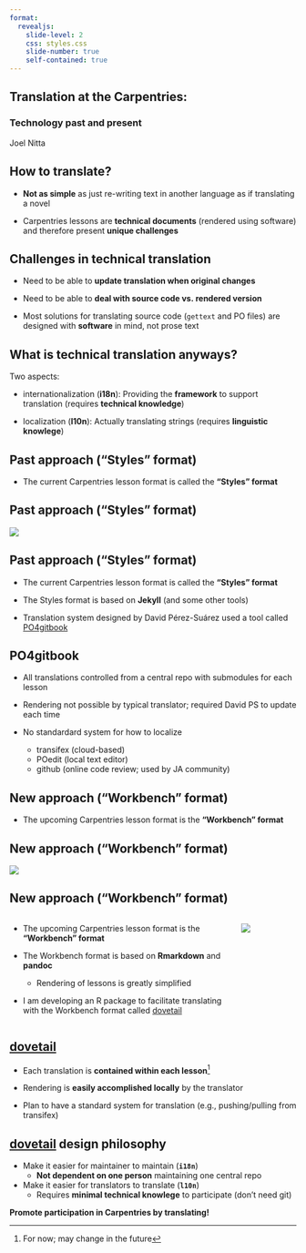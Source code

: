 ```yaml
---
format:
  revealjs:
    slide-level: 2
    css: styles.css
    slide-number: true
    self-contained: true
---
```


## Translation at the Carpentries:

### Technology past and present

Joel Nitta

## How to translate?

- **Not as simple** as just re-writing text in another language as if translating a novel

- Carpentries lessons are **technical documents** (rendered using software) and therefore present **unique challenges**

## Challenges in technical translation

- Need to be able to **update translation when original changes**

- Need to be able to **deal with source code vs. rendered version**

- Most solutions for translating source code (`gettext` and PO files) are designed with **software** in mind, not prose text

## What is technical translation anyways?

Two aspects:

- internationalization (**i18n**): Providing the **framework** to support translation (requires **technical knowledge**)

- localization (**l10n**): Actually translating strings (requires **linguistic knowlege**)

## Past approach ("Styles" format)

- The current Carpentries lesson format is called the **"Styles" format**

## Past approach ("Styles" format)

![](https://carpentries.org/images/blog/2022/01/2022-01-31-python-choice-old.png){fig-alt="Programming With Python built with the Styles template on 2022-01-27"}

## Past approach ("Styles" format)

- The current Carpentries lesson format is called the **"Styles" format**

- The Styles format is based on **Jekyll** (and some other tools)

- Translation system designed by David Pérez-Suárez used a tool called [PO4gitbook](https://github.com/darkcircle/po4gitbook)

## PO4gitbook

- All translations controlled from a central repo with submodules for each lesson

- Rendering not possible by typical translator; required David PS to update each time

- No standardard system for how to localize
  - transifex (cloud-based)
  - POedit (local text editor)
  - github (online code review; used by JA community)

## New approach ("Workbench" format)

- The upcoming Carpentries lesson format is the **"Workbench" format**

## New approach ("Workbench" format)

![](https://carpentries.org/images/blog/2022/01/2022-01-31-python-choice.png){fig-alt="Programming With Python built with the Carpentries Workbench on 2022-01-27"}

## New approach ("Workbench" format)

:::: {.columns}

::: {.column width="80%"}
- The upcoming Carpentries lesson format is the **"Workbench" format**

- The Workbench format is based on **Rmarkdown** and **pandoc**
  - Rendering of lessons is greatly simplified

- I am developing an R package to facilitate translating with the Workbench format called [dovetail](https://github.com/joelnitta/dovetail)
:::

::: {.column width="20%"}
[![](https://carpentries.github.io/sandpaper/logo.png){fig-alt="sandpaper R package logo"}](https://carpentries.github.io/sandpaper/)

:::

::::

## [dovetail](https://github.com/joelnitta/dovetail)

- Each translation is **contained within each lesson**^[For now; may change in the future]

- Rendering is **easily accomplished locally** by the translator

- Plan to have a standard system for translation (e.g., pushing/pulling from transifex)

## [dovetail](https://github.com/joelnitta/dovetail) design philosophy

- Make it easier for maintainer to maintain (**`i18n`**)
  - **Not dependent on one person** maintaining one central repo

- Make it easier for translators to translate (**`l10n`**)
  - Requires **minimal technical knowlege** to participate (don't need git)

::: {.fragment}	
**Promote participation in Carpentries by translating!**
:::
